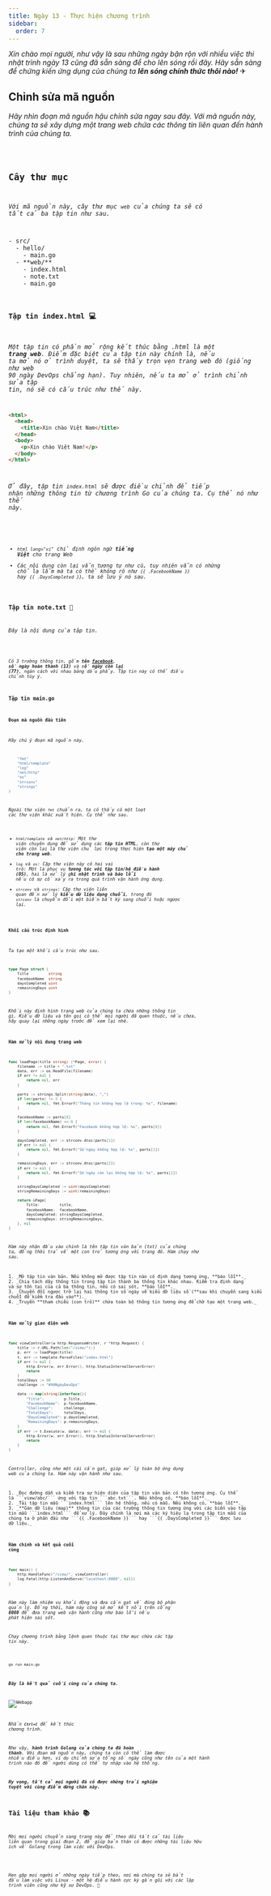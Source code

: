 ```yaml
---
title: Ngày 13 - Thực hiện chương trình
sidebar:
  order: 7
---
```



_Xin chào mọi người, như vậy là sau những ngày bận rộn với nhiều việc thi nhật trình ngày 13
cũng đã sẵn sàng để cho lên sóng rồi đây. Hãy sẵn sàng để chứng kiến ứng dụng của chúng ta
**lên sóng chính thức thôi nào!**_ ✈

## Chỉnh sửa mã nguồn

_Hãy nhìn đoạn mã nguồn hậu chỉnh sửa ngay sau đây. Với mã nguồn này, chúng ta sẽ xây dựng 
một trang web chứa các thông tin liên quan đến hành trình của chúng ta._

<Code code={importedCode} lang="go" title="src/main.go" />

## Cây thư mục

_Với mã nguồn này, cây thư mục ```web``` của chúng ta sẽ có tất cả ba tập tin như sau._

<FileTree>
- src/
  - hello/
    - main.go
  - **web/**
    - index.html
    - note.txt
    - main.go
</FileTree>

### Tập tin index.html 💻
_Một tập tin có phần mở rộng kết thúc bằng .html là một **trang web**. Điểm đặc biệt của tập tin 
này chính là, nếu ta mở nó ở trình duyệt, ta sẽ thấy trọn vẹn trang web đó (giống như web 90 ngày
DevOps chẳng hạn). Tuy nhiên, nếu ta mở ở trình chỉnh sửa tập tin, nó sẽ có cấu trúc như thế này._

```html title="index.html"
<html>
  <head>
    <title>Xin chào Việt Nam</title>
  </head>
  <body>
    <p>Xin chào Việt Nam!</p>
  </body>
</html>
```

_Ở đây, tập tin ```index.html``` sẽ được điều chỉnh để tiếp nhận những thông tin từ chương trình Go của
chúng ta. Cụ thể nó như thế này._

<Code code={htmlCode} lang="html" title="src/index.html" />

- _```html lang="vi"``` chỉ định ngôn ngữ **tiếng Việt** cho trang Web_
- _Các nội dung còn lại vẫn tương tự như cũ, tuy nhiên vẫn có những chỗ lạ lẫm mà ta có thể không rõ như 
```{{ .FacebookName }}``` hay ```{{ .DaysCompleted }}```, ta sẽ lưu ý nó sau._

### Tập tin note.txt 📝

_Đây là nội dung của tập tin._

<Code code={txtfile} lang="txt" title="src/note.txt" />

_Có 3 trường thông tin, gồm **tên [facebook](https://facebook.com/buile.tuananh)**, **số ngày 
hoàn thành (13)** và s**ố ngày còn lại (77)**, ngăn cách với nhau bằng dấu phẩy. Tập tin này 
có thể điều chỉnh tùy ý._

### Tập tin main.go

#### Đoạn mã nguồn đầu tiên
_Hãy chú ý đoạn mã nguồn này._

```go
	"fmt"
	"html/template"
	"log"
	"net/http"
	"os"
	"strconv"
	"strings"
)
```
_Ngoài thư viện ```fmt``` chuẩn ra, ta có thấy có một loạt các thư viện khác xuất hiện.
Cụ thể như sau._

- _```html/template``` và ```net/http```: Một thư viện chuyên dụng để sử dụng các **tập
tin HTML**, còn thư viện còn lại là thư viện chủ lực trong thực hiện **tạo một máy chủ cho
trang web**._
- _```log``` và ```os```: Cặp thư viện này có hai vai trò: Một là phục vụ **tương tác với
tập tin/hệ điều hành (OS)**, hai là xử lý g**hi nhật trình và báo lỗi** nếu có sự cố xảy ra
trong quá trình vận hành ứng dụng._
- _```strconv``` và ```strings```: Cặp thư viện liên quan đến xử lý **kiểu dữ liệu dạng
chuỗi**, trong đó ```strconv``` là chuyển đổi một biến bất kỳ sang chuỗi hoặc ngược lại._

#### Khối cấu trúc định hình

_Ta tạo một khối cấu trúc như sau._

```go
type Page struct {
	Title         string
	facebookName  string
	daysCompleted uint
	remainingDays uint
}
```
_Khối này định hình trang web của chúng ta chứa những thông tin gì. Kiểu dữ liệu và tên gọi
có thể mọi người đã quen thuộc, nếu chưa, hãy quay lại những ngày trước để xem lại nhé._

#### Hàm xử lý nội dung trang web

```go
func loadPage(title string) (*Page, error) {
	filename := title + ".txt"
	data, err := os.ReadFile(filename)
	if err != nil {
		return nil, err
	}

	parts := strings.Split(string(data), ",")
	if len(parts) != 3 {
		return nil, fmt.Errorf("Thông tin không hợp lệ trong: %s", filename)
	}

	facebookName := parts[0]
	if len(facebookName) == 0 {
		return nil, fmt.Errorf("Facebook không hợp lệ: %s", parts[0])
	}

	daysCompleted, err := strconv.Atoi(parts[1])
	if err != nil {
		return nil, fmt.Errorf("Số ngày không hợp lệ: %s", parts[1])
	}

	remainingDays, err := strconv.Atoi(parts[2])
	if err != nil {
		return nil, fmt.Errorf("Số ngày còn lại không hợp lệ: %s", parts[2])
	}

	stringDaysCompleted := uint(daysCompleted)
	stringRemainingDays := uint(remainingDays)

	return &Page{
		Title:         title,
		facebookName:  facebookName,
		daysCompleted: stringDaysCompleted,
		remainingDays: stringRemainingDays,
	}, nil
}
```

_Hàm này nhận đầu vào chính là tên tập tin văn bản (txt) của chúng ta, đồng thời trả về một
con trỏ tương ứng với trang đó. Hàm chạy như sau._

<Steps>
1. _Mở tập tin văn bản. Nếu không mở được tập tin nào có định dạng tương ứng, **báo lỗi**._
2. _Chia tách dãy thông tin trong tập tin thành ba thông tin khác nhau. Kiểm tra định dạng
và sự tồn tại của cả ba thông tin, nếu có sai sót, **báo lỗi**._
3. _Chuyển đổi ngược trở lại hai thông tin số ngày về kiểu dữ liệu số (**sau khi chuyển sang kiểu
chuỗi để kiểm tra đầu vào**)._
4. _Truyền **tham chiếu (con trỏ)** chứa toàn bộ thông tin tương ứng để chờ tạo một trang web._
</Steps>

#### Hàm xử lý giao diện web
```go
func viewController(w http.ResponseWriter, r *http.Request) {
	title := r.URL.Path[len("/view/"):]
	p, err := loadPage(title)
	t, err := template.ParseFiles("index.html")
	if err != nil {
		http.Error(w, err.Error(), http.StatusInternalServerError)
		return
	}
	totalDays := 90
	challenge := "#90NgàyDevOps"

	data := map[string]interface{}{
		"Title":         p.Title,
		"FacebookName":  p.facebookName,
		"Challenge":     challenge,
		"TotalDays":     totalDays,
		"DaysCompleted": p.daysCompleted,
		"RemainingDays": p.remainingDays,
	}
	if err := t.Execute(w, data); err != nil {
		http.Error(w, err.Error(), http.StatusInternalServerError)
		return
	}
}
```

_Controller, cũng như một cái cần gạt, giúp xử lý toàn bộ ứng dụng web của chúng ta.
Hàm này vận hành như sau._

<Steps>
1. _Đọc đường dẫn và kiểm tra sự hiện diện của tập tin văn bản có tên tương ứng. Cụ thể
là ```view/abc/``` ứng với tập tin ```abc.txt```. Nếu không có, **báo lỗi**._
2. _Tải tập tin mẫu ```index.html``` lên hệ thống, nếu có mẫu. Nếu không có, **báo lỗi**._
3. _**Gán dữ liệu (map)** thông tin của các trường thông tin tương ứng với các biến vào tập
tin mẫu ```index.html``` để xử lý. Đây chính là nơi mà các ký hiệu lạ trong tập tin mẫu của
chúng ta ở phần đầu như ```{{ .FacebookName }}``` hay ```{{ .DaysCompleted }}``` được lưu 
dữ liệu._
</Steps>

#### Hàm chính và kết quả cuối cùng
```go
func main() {
	http.HandleFunc("/view/", viewController)
	log.Fatal(http.ListenAndServe("localhost:8080", nil))
}
```

_Hàm này làm nhiệm vụ khởi động và đưa cần gạt về đúng bộ phận quản lý. Đồng thời, hàm này
cũng sẽ mở kết nối trên cổng **8080** để đưa trang web vận hành cũng như báo lỗi nếu phát 
hiện sai sót._ 

_Chạy chương trình bằng lệnh quen thuộc tại thư mục chứa các tập tin này._

```bash title="Starting the webapp..."

go run main.go

```

**_Đây là kết quả cuối cùng của chúng ta._**

![Webapp](../../../../assets/golang/90DevOps_webapp.png)

_Nhấn ***```Ctrl+C```*** để kết thúc chương trình._

_Như vậy, **hành trình Golang của chúng ta đã hoàn thành**. Với đoạn mã nguồn này, chúng ta 
còn có thể làm được nhiều điều hơn, ví dụ chỉnh sửa tổng số ngày cũng như tên của một hành 
trình nào đó để người dùng có thể tự nhập vào hệ thống._

**_Hy vọng, tất cả mọi người đã có được những trải nghiệm tuyệt vời cùng điểm dừng chân này._**

## Tài liệu tham khảo 📚

_Mời mọi người chuyển sang trang này để theo dõi tất cả tài liệu liên quan trong giai đoạn 2, 
để giúp bản thân có được những tài liệu hữu ích về Golang trong làm việc với DevOps._

<LinkCard
  title="Ngày 13 - Tham khảo"
  href="../../../reference/golang/day7"
/>

_Hẹn gặp mọi người ở những ngày tiếp theo, nơi mà chúng ta sẽ bắt đầu làm việc với Linux - một
hệ điều hành cực kỳ gần gũi với các lập trình viên cũng như kỹ sư DevOps._ 🚀